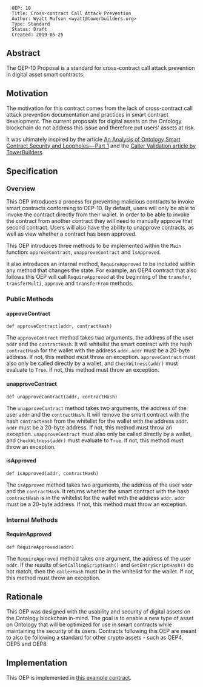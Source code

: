 <pre>
  OEP: 10
  Title: Cross-contract Call Attack Prevention
  Author: Wyatt Mufson <wyatt@towerbuilders.org>
  Type: Standard
  Status: Draft
  Created: 2019-05-25
</pre>

==Abstract==

The OEP-10 Proposal is a standard for cross-contract call attack prevention in digital asset smart contracts.

==Motivation==

The motivation for this contract comes from the lack of cross-contract call attack prevention documentation and practices in smart contract development.
The current proposals for digital assets on the Ontology blockchain do not address this issue and therefore put users' assets at risk.

It was ultimately inspired by the article [[https://medium.com/ontologynetwork/an-analysis-of-ontology-smart-contract-security-and-loopholes-part-1-f24c1680de67 | An Analysis of Ontology Smart Contract Security and Loopholes — Part 1]]
and the [[https://learn.towerbuilders.org/#/smartContract/callerValidation | Caller Validation article by TowerBuilders]].

==Specification==

===Overview===

This OEP introduces a process for preventing malicious contracts to invoke smart contracts conforming to OEP-10.
By default, users will only be able to invoke the contract directly from their wallet.
In order to be able to invoke the contract from another contract they will need to manually approve that second contract.
Users will also have the ability to unapprove contracts, as well as view whether a contract has been approved.

This OEP introduces three methods to be implemented within the <code>Main</code> function: <code>approveContract</code>, <code>unapproveContract</code> and <code>isApproved</code>.

It also introduces an internal method, <code>RequireApproved</code> to be included within any method that changes the state.
For example, an OEP4 contract that also follows this OEP will call <code>RequireApproved</code> at the beginning of the <code>transfer</code>, <code>transferMulti</code>, <code>approve</code> and <code>transferFrom</code> methods.

===Public Methods===

====approveContract====

<pre>
def approveContract(addr, contractHash)
</pre>

The <code>approveContract</code> method takes two arguments, the address of the user <code>addr</code> and the <code>contractHash</code>.
It will whitelist the smart contract with the hash <code>contractHash</code> for the wallet with the address <code>addr</code>.
<code>addr</code> must be a 20-byte address.
If not, this method must throw an exception.
<code>approveContract</code> must also only be called directly by a wallet, and <code>CheckWitness(addr)</code> must evaluate to <code>True</code>.
If not, this method must throw an exception.

====unapproveContract====

<pre>
def unapproveContract(addr, contractHash)
</pre>

The <code>unapproveContract</code> method takes two arguments, the address of the user <code>addr</code> and the <code>contractHash</code>.
It will remove the smart contract with the hash <code>contractHash</code> from the whitelist for the wallet with the address <code>addr</code>.
<code>addr</code> must be a 20-byte address.
If not, this method must throw an exception.
<code>unapproveContract</code> must also only be called directly by a wallet, and <code>CheckWitness(addr)</code> must evaluate to <code>True</code>.
If not, this method must throw an exception.

====isApproved====

<pre>
def isApproved(addr, contractHash)
</pre>

The <code>isApproved</code> method takes two arguments, the address of the user <code>addr</code> and the <code>contractHash</code>.
It returns whether the smart contract with the hash <code>contractHash</code> is in the whitelist for the wallet with the address <code>addr</code>.
<code>addr</code> must be a 20-byte address.
If not, this method must throw an exception.

===Internal Methods===

====RequireApproved====

<pre>
def RequireApproved(addr)
</pre>

The <code>RequireApproved</code> method takes one argument, the address of the user <code>addr</code>.
If the results of <code>GetCallingScriptHash()</code> and <code>GetEntryScriptHash()</code> do not match, then the <code>callerHash</code> must be in the whitelist for the wallet.
If not, this method must throw an exception.

==Rationale==

This OEP was designed with the usability and security of digital assets on the Ontology blockchain in-mind.
The goal is to enable a new type of asset on Ontology that will be optimized for use in smart contracts while maintaining the security of its users.
Contracts following this OEP are meant to also be following a standard for other crypto assets - such as OEP4, OEP5 and OEP8.

==Implementation==

This OEP is implemented in [[https://github.com/TowerBuilders/CrossContractApproval/blob/master/contract.py | this example contract]].
